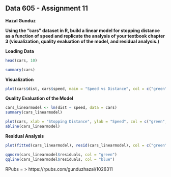 
## Data 605 - Assignment 11

**Hazal Gunduz**

**Using the “cars” dataset in R, build a linear model for stopping distance as a function of speed and replicate the analysis of your textbook chapter 3 (visualization, quality evaluation of the model, and residual analysis.)**

**Loading Data**

```r
head(cars, 10)
```


```r
summary(cars)
```

**Visualization**

```r
plot(cars$dist, cars$speed, main = "Speed vs Distance", col = c("green", "blue"))
```

**Quality Evaluation of the Model**

```r
cars_linearmodel <- lm(dist ~ speed, data = cars)
summary(cars_linearmodel)
```

```r
plot(cars, xlab = "Stopping Distance", ylab = "Speed", col = c("green", "blue"))
abline(cars_linearmodel)
```


**Residual Analysis**

```r
plot(fitted(cars_linearmodel), resid(cars_linearmodel), col = c("green", "blue"))
```

```r
qqnorm(cars_linearmodel$residuals, col = "green")
qqline(cars_linearmodel$residuals, col = "blue")
```

RPubs = > https://rpubs.com/gunduzhazal/1026311

